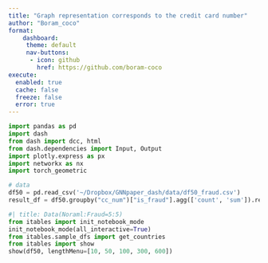 ```yaml
---
title: "Graph representation corresponds to the credit card number"
author: "Boram_coco"
format: 
    dashboard:
     theme: default
     nav-buttons:
      - icon: github
        href: https://github.com/boram-coco
execute: 
  enabled: true
  cache: false
  freeze: false
  error: true
---
```


```python
import pandas as pd
import dash
from dash import dcc, html
from dash.dependencies import Input, Output
import plotly.express as px
import networkx as nx
import torch_geometric

# data
df50 = pd.read_csv('~/Dropbox/GNNpaper_dash/data/df50_fraud.csv')
result_df = df50.groupby("cc_num")["is_fraud"].agg(['count', 'sum']).reset_index()

```


```python
#| title: Data(Noraml:Fraud=5:5)
from itables import init_notebook_mode
init_notebook_mode(all_interactive=True)
from itables.sample_dfs import get_countries
from itables import show
show(df50, lengthMenu=[10, 50, 100, 300, 600])
```


